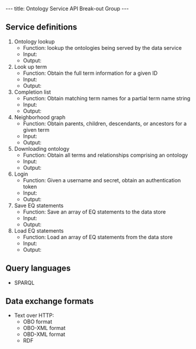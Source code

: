 ---
title: Ontology Service API Break-out Group
---

==Service definitions==

# Ontology lookup
#* Function: lookup the ontologies being served by the data service
#* Input:
#* Output:
# Look up term 
#* Function: Obtain the full term information for a given ID
#* Input:
#* Output:
# Completion list
#* Function: Obtain matching term names for a partial term name string
#* Input:
#* Output:
# Neighborhood graph
#* Function: Obtain parents, children, descendants, or ancestors for a given term
#* Input:
#* Output:
# Downloading ontology
#* Function: Obtain all terms and relationships comprising an ontology
#* Input:
#* Output:
# Login
#* Function: Given a username and secret, obtain an authentication token
#* Input:
#* Output:
# Save EQ statements
#* Function: Save an array of EQ statements to the data store
#* Input:
#* Output:
# Load EQ statements
#* Function: Load an array of EQ statements from the data store
#* Input:
#* Output:

==Query languages==

* SPARQL

==Data exchange formats==

* Text over HTTP:
** OBO format
** OBO-XML format
** OBD-XML format
** RDF